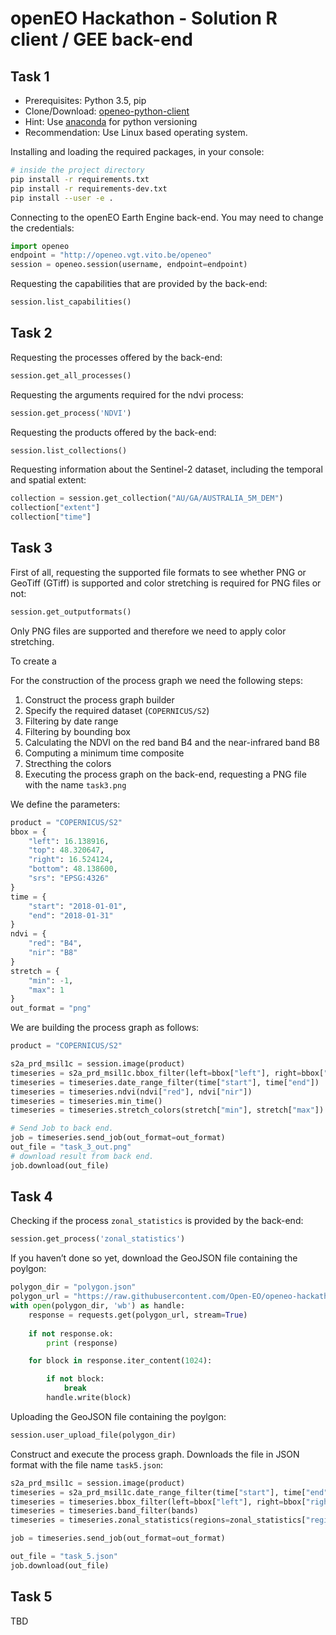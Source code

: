 # openEO Hackathon - Solution R client / GEE back-end

## Task 1
* Prerequisites: Python 3.5, pip 
* Clone/Download: [openeo-python-client](https://github.com/Open-EO/openeo-python-client)
* Hint: Use [anaconda](https://anaconda.org/anaconda/python) for python versioning
* Recommendation: Use Linux based operating system.

Installing and loading the required packages, in your console:
```bash
# inside the project directory
pip install -r requirements.txt
pip install -r requirements-dev.txt
pip install --user -e .
```

Connecting to the openEO Earth Engine back-end. You may need to change the credentials:
```python
import openeo
endpoint = "http://openeo.vgt.vito.be/openeo"
session = openeo.session(username, endpoint=endpoint)
```

Requesting the capabilities that are provided by the back-end:
```python
session.list_capabilities()
```

## Task 2

Requesting the processes offered by the back-end:
```python
session.get_all_processes()
```

Requesting the arguments required for the ndvi process:
```python
session.get_process('NDVI')
```

Requesting the products offered by the back-end:
```python
session.list_collections()
```

Requesting information about the Sentinel-2 dataset, including the temporal and spatial extent:
```python
collection = session.get_collection("AU/GA/AUSTRALIA_5M_DEM")
collection["extent"]
collection["time"]
```

## Task 3

First of all, requesting the supported file formats to see whether PNG or GeoTiff (GTiff) is supported and color stretching is required for PNG files or not:
```python
session.get_outputformats()
```

Only PNG files are supported and therefore we need to apply color stretching.

To create a 

For the construction of the process graph we need the following steps:

1. Construct the process graph builder
2. Specify the required dataset (`COPERNICUS/S2`)
3. Filtering by date range
4. Filtering by bounding box
5. Calculating the NDVI on the red band B4 and the near-infrared band B8
6. Computing a minimum time composite
7. Strecthing the colors
8. Executing the process graph on the back-end, requesting a PNG file with the name `task3.png`

We define the parameters:
```python
product = "COPERNICUS/S2"
bbox = {
    "left": 16.138916, 
    "top": 48.320647, 
    "right": 16.524124, 
    "bottom": 48.138600, 
    "srs": "EPSG:4326"
}
time = {
    "start": "2018-01-01",
    "end": "2018-01-31"
}
ndvi = {
    "red": "B4",
    "nir": "B8"
}
stretch = {
    "min": -1,
    "max": 1
}
out_format = "png"
```
We are building the process graph as follows:
```python
product = "COPERNICUS/S2"

s2a_prd_msil1c = session.image(product)
timeseries = s2a_prd_msil1c.bbox_filter(left=bbox["left"], right=bbox["right"], top=bbox["top"], bottom=bbox["bottom"], srs=bbox["srs"])
timeseries = timeseries.date_range_filter(time["start"], time["end"])
timeseries = timeseries.ndvi(ndvi["red"], ndvi["nir"])
timeseries = timeseries.min_time()
timeseries = timeseries.stretch_colors(stretch["min"], stretch["max"])

# Send Job to back end.
job = timeseries.send_job(out_format=out_format)
out_file = "task_3_out.png"
# download result from back end.
job.download(out_file)
```

## Task 4

Checking if the process `zonal_statistics` is provided by the back-end:
```python
session.get_process('zonal_statistics')
```

If you haven't done so yet, download the GeoJSON file containing the poylgon:
```python
polygon_dir = "polygon.json"
polygon_url = "https://raw.githubusercontent.com/Open-EO/openeo-hackathon/master/test-cases/task-4/polygon.json"
with open(polygon_dir, 'wb') as handle:
    response = requests.get(polygon_url, stream=True)
    
    if not response.ok:
        print (response)

    for block in response.iter_content(1024):

        if not block:
            break
        handle.write(block)
```

Uploading the GeoJSON file containing the poylgon:
```python
session.user_upload_file(polygon_dir)
```

Construct and execute the process graph. Downloads the file in JSON format with the file name `task5.json`:
```python
s2a_prd_msil1c = session.image(product)
timeseries = s2a_prd_msil1c.date_range_filter(time["start"], time["end"])
timeseries = timeseries.bbox_filter(left=bbox["left"], right=bbox["right"], top=bbox["top"], bottom=bbox["bottom"], srs=bbox["srs"])
timeseries = timeseries.band_filter(bands)
timeseries = timeseries.zonal_statistics(regions=zonal_statistics["regions"], func=zonal_statistics["func"])

job = timeseries.send_job(out_format=out_format)

out_file = "task_5.json"
job.download(out_file)
```

## Task 5

TBD
